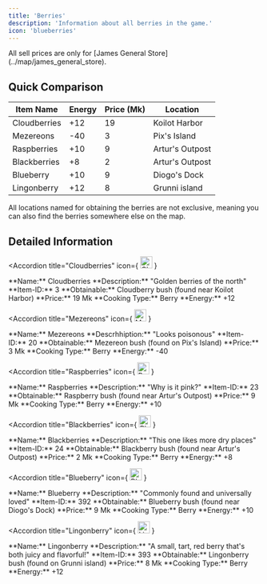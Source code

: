 ```yaml
---
title: 'Berries'
description: 'Information about all berries in the game.'
icon: 'blueberries'
---
```


<Note type="warning">
  All sell prices are only for [James General Store](../map/james_general_store).
</Note>

## Quick Comparison

| Item Name | Energy | Price (Mk) | Location |
|------------|--------|------------|----------|
| Cloudberries | +12 | 19 | Koilot Harbor |
| Mezereons | -40 | 3 | Pix's Island |
| Raspberries | +10 | 9 | Artur's Outpost |
| Blackberries | +8 | 2 | Artur's Outpost |
| Blueberry | +10 | 9 | Diogo's Dock |
| Lingonberry | +12 | 8 | Grunni island |

<Note type="info">
  All locations named for obtaining the berries are not exclusive, meaning you can also find the berries somewhere else on the map.
</Note>

## Detailed Information

<AccordionGroup>

<Accordion 
  title="Cloudberries" 
  icon={
    <img 
      src="https://uo.uuvana.com/longvinter/assets/img/T_IconCloudberry.png" 
      alt="Cloudberry Icon" 
      width="24" 
      height="24"
    />
  }
>
  <div className="flex flex-row space-x-4">
    <div>
      **Name:** Cloudberries  
      **Description:** "Golden berries of the north"  
      **Item-ID:** 3  
      **Obtainable:** Cloudberry bush (found near Koilot Harbor)  
      **Price:** 19 Mk  
      **Cooking Type:** Berry  
      **Energy:** +12  
    </div>
  </div>
</Accordion>

<Accordion 
  title="Mezereons" 
  icon={
    <img 
      src="https://i.imgur.com/aoSgfg4.png" 
      alt="Mezereon Icon" 
      width="24" 
      height="24"
    />
  }
>
  <div className="flex flex-row space-x-4">
    <div>
      **Name:** Mezereons  
      **Descrhhiption:** "Looks poisonous"  
      **Item-ID:** 20  
      **Obtainable:** Mezereon bush (found on Pix's Island)  
      **Price:** 3 Mk  
      **Cooking Type:** Berry  
      **Energy:** -40  
    </div>
  </div>
</Accordion>

<Accordion 
  title="Raspberries" 
  icon={
    <img 
      src="https://i.imgur.com/re2MQGM.png" 
      alt="Raspberry Icon" 
      width="24" 
      height="24"
    />
  }
>
  <div className="flex flex-row space-x-4">
    <div>
      **Name:** Raspberries   
      **Description:** "Why is it pink?"  
      **Item-ID:** 23  
      **Obtainable:** Raspberry bush (found near Artur's Outpost)  
      **Price:** 9 Mk  
      **Cooking Type:** Berry  
      **Energy:** +10  
    </div>
  </div>
</Accordion>

<Accordion 
  title="Blackberries" 
  icon={
    <img 
      src="https://i.imgur.com/idJSTbs.png" 
      alt="Blackberry Icon" 
      width="24" 
      height="24"
    />
  }
>
  <div className="flex flex-row space-x-4">
    <div>
      **Name:** Blackberries    
      **Description:** "This one likes more dry places"  
      **Item-ID:** 24  
      **Obtainable:** Blackberry bush (found near Artur's Outpost)  
      **Price:** 2 Mk  
      **Cooking Type:** Berry  
      **Energy:** +8  
    </div>
  </div>
</Accordion>

<Accordion 
  title="Blueberry" 
  icon={
    <img 
      src="https://i.imgur.com/HL19yXv.png" 
      alt="Blueberry Icon" 
      width="24" 
      height="24"
    />
  }
>
  <div className="flex flex-row space-x-4">
    <div>
      **Name:** Blueberry   
      **Description:** "Commonly found and universally loved"  
      **Item-ID:** 392  
      **Obtainable:** Blueberry bush (found near Diogo's Dock)  
      **Price:** 9 Mk  
      **Cooking Type:** Berry  
      **Energy:** +10  
    </div>
  </div>
</Accordion>

<Accordion 
  title="Lingonberry" 
  icon={
    <img 
      src="https://i.imgur.com/rEBWyDk.png" 
      alt="Lingonberry Icon" 
      width="24" 
      height="24"
    />
  }
>
  <div className="flex flex-row space-x-4">
    <div>
      **Name:** Lingonberry   
      **Description:** "A small, tart, red berry that's both juicy and flavorful!"  
      **Item-ID:** 393  
      **Obtainable:** Lingonberry bush (found on Grunni island)  
      **Price:** 8 Mk  
      **Cooking Type:** Berry  
      **Energy:** +12  
    </div>
  </div>
</Accordion>

</AccordionGroup>